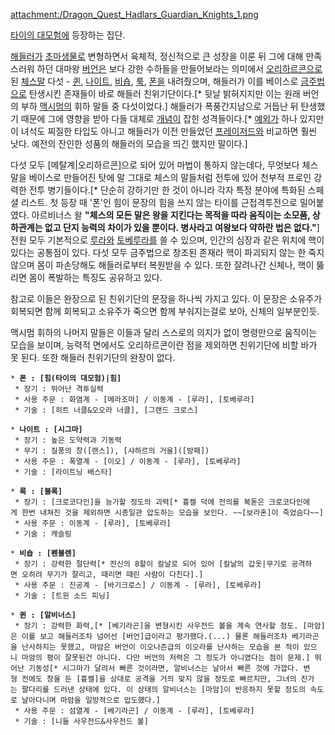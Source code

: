 attachment:/Dragon_Quest_Hadlars_Guardian_Knights_1.png

[[타이의 대모험]]에 등장하는 집단.

[[해들러]]가 [[초마생물]]로 변형하면서 육체적, 정신적으로 큰 성장을 이룬 뒤 그에 대해 만족스러워 하던 대마왕 [[버언]]은 보다 강한 수하들을 만들어보라는 의미에서 [[오리하르콘]]으로 된 [[체스]]말 다섯 - [[퀸]], [[나이트]], [[비숍]], [[룩]], [[폰]]을 내려줬으며, 해들러가 이를 베이스로 [[금주법]]으로 탄생시킨 존재들이 바로 해들러 친위기단이다.[* 뒷날 밝혀지지만 이는 원래 버언의 부하 [[맥시멈(타이의 대모험)|맥시멈]]의 휘하 말들 중 다섯이었다.] 해들러가 폭풍간지남으로 거듭난 뒤 탄생했기 때문에 그에 영향을 받아 다들 대체로 [[개념]]이 잡힌 성격들이다.[* [[펜블렌|예외]]가 하나 있지만 이 녀석도 찌질한 타입도 아니고 해들러가 이전 만들었던 [[프레이저드]]와 비교하면 훨씬 낫다. 예전의 잔인한 성품의 해들러의 모습을 띄긴 했지만 말이다.]

다섯 모두 [메탈계|오리하르콘]으로 되어 있어 마법이 통하지 않는데다, 무엇보다 체스말을 베이스로 만들어진 탓에 말 그대로 체스의 말들처럼 전투에 있어 천부적 프로인 강력한 전투 병기들이다.[* 단순히 강하기만 한 것이 아니라 각자 특정 분야에 특화된 스페셜 리스트. 첫 등장 때 '폰'인 힘이 문장의 힘을 쓰지 않는 타이를 근접격투전으로 밀어붙였다. 아르비너스 왈 '''"체스의 모든 말은 왕을 지킨다는 목적을 따라 움직이는 소모품, 상하관계는 없고 단지 능력의 차이가 있을 뿐이다. 병사라고 여왕보다 약하란 법은 없다."'''] 전원 모두 기본적으로 [[루라]]와 [[토베루라]]를 쓸 수 있으며, 인간의 심장과 같은 위치에 핵이 있다는 공통점이 있다. 다섯 모두 금주법으로 창조된 존재라 핵이 파괴되지 않는 한 죽지 않으며 몸이 파손당해도 해들러로부터 복원받을 수 있다. 또한 잘려나간 신체나, 핵이 뚫리면 몸이 폭발하는 특징도 공유하고 있다.

참고로 이들은 완장으로 된 친위기단의 문장을 하나씩 가지고 있다. 이 문장은 소유주가 회복되면 함께 회복되고 소유주가 죽으면 함께 부숴지는걸로 보아, 신체의 일부분인듯.

맥시멈 휘하의 나머지 말들은 이들과 달리 스스로의 의지가 없이 명령만으로 움직이는 모습을 보이며, 능력적 면에서도 오리하르콘이란 점을 제외하면 친위기단에 비할 바가 못 된다. 또한 해들러 친위기단의 완장이 없다.

 * '''폰 : [힘(타이의 대모험)|힘]'''
  * 장기 : 뛰어난 격투실력
  * 사용 주문 : 화염계 - [메라조마] / 이동계 - [루라], [토베루라]
  * 기술 : [히트 너클&오오라 너클], [그랜드 크로스]

 * '''나이트 : [시그마]'''
  * 장기 : 높은 도약력과 기동력
  * 무기 : 질풍의 창([랜스]), [샤하르의 거울]([방패])
  * 사용 주문 : 폭열계 - [이오] / 이동계 - [루라], [토베루라]
  * 기술 : [라이트닝 배스타]

 * '''룩 : [블록]'''
  * 장기 : [크로코다인]을 능가할 정도의 괴력[* 흉켈 덕에 전의를 복돋은 크로코다인에게 한번 내쳐진 것을 제외하면 시종일관 압도하는 모습을 보인다. ~~[보라혼]이 죽었슴다~~]
  * 사용 주문 : 이동계 - [루라], [토베루라]
  * 기술 : 캐슬링

 * '''비숍 : [펜블렌]'''
  * 장기 : 강력한 절단력[* 전신의 8할이 칼날로 되어 있어 [칼날의 갑옷|무기로 공격하면 오히려 무기가 잘리고, 때리면 때린 사람이 다친다].]
  * 사용 주문 : 진공계 - [바기크로스] / 이동계 - [루라], [토베루라]
  * 기술 : [트윈 소드 피닝]

 * '''퀸 : [알비너스]'''
  * 장기 : 강력한 화력,[* [베기라곤]을 변형시킨 사우전드 볼을 계속 연사할 정도. [마암]은 이를 보고 해들러조차 넘어선 [버언]급이라고 평가했다.(...) 물론 해들러조차 베기라곤을 난사하지는 못했고, 마암은 버언이 이오나즌급의 이오라를 난사하는 모습을 본 적이 있으니 마암의 평이 잘못된건 아니다. 다만 버언의 저력은 그 정도가 아니였다는 점이 문제.] 뛰어난 기동성[* 시그마가 달려서 빠른 것이라면, 알비너스는 날아서 빠른 것에 가깝다. 변형 전에도 창을 든 [흉켈]을 상대로 공격을 거의 맞지 않을 정도로 빠르지만, 그녀의 진가는 팔다리를 드러낸 상태에 있다. 이 상태의 알비너스는 [마암]이 반응하지 못할 정도의 속도로 날아다니며 마암을 일방적으로 압도했다.]
  * 사용 주문 : 섬열계 - [베기라곤] / 이동계 - [루라], [토베루라]
  * 기술 : [니들 사우전드&사우전드 볼]

